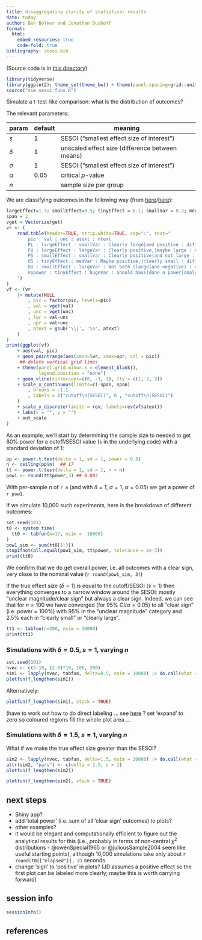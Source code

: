 ```yaml
---
title: disaggregating clarity of statistical results
date: today
author: Ben Bolker and Jonathan Dushoff
format:
  html:
    embed-resources: true
    code-fold: true
bibliography: sesoi.bib    
---
```


(Source code is in [this directory](https://github.com/bbolker/bbmisc/tree/master/sim_sesoi))

```r
library(tidyverse)
library(ggplot2); theme_set(theme_bw() + theme(panel.spacing=grid::unit(0, "lines")))
source("sim_sesoi_funs.R")
```

Simulate a $t$-test-like comparison: what is the distribution of outcomes?

The relevant parameters:

| param    | default | meaning |
|----------|---------|---------|
| $s$ | 1 | SESOI ("smallest effect size of interest") |
| $\delta$ | 1  |unscaled effect size (difference between means) |
| $\sigma$ | 1 | SESOI ("smallest effect size of interest") |
| $\alpha$ |  0.05 | critical $p$-value |
| $n$ |   | sample size per group |


We are classifying outcomes in the following way (from [here](https://dushoff.github.io/ResearchSandbox/clarStrength.Rout.pdf)/[here](https://github.com/dushoff/ResearchSandbox/blob/main/clarStrength.R)):

```r
largeEffect=1.3; smallEffect=0.5; tinyEffect = 0.1; smallVar = 0.2; medVar = 0.4; largeVar = 0.7; hugeVar = 1.2
span = 2
vget = Vectorize(get)
vr <- (
	read.table(header=TRUE, strip.white=TRUE, sep=":", text="
		pic : val : unc : atext : ntext
		PL : largeEffect : smallVar : Clearly large|and positive : different
		PU : largeEffect : largeVar : Clearly positive,|maybe large : different
		PS : smallEffect : smallVar : Clearly positive|and not large : different
		US : tinyEffect : medVar : Maybe positive,|clearly small : different
		UU : smallEffect : largeVar : Not both (large|and negative) : different
		nopower : tinyEffect : hugeVar : Should have|done a power|analysis first : different
	")
)
vf <- (vr
	|> mutate(NULL
		, pic = factor(pic, levels=pic)
		, val = vget(val)
		, unc = vget(unc)
		, lwr = val-unc
		, upr = val+unc
		, atext = gsub('\\|', '\n', atext)
	)
)
print(ggplot(vf)
	+ aes(val, pic)
	+ geom_pointrange(aes(xmin=lwr, xmax=upr, col = pic))
     ## delete vertical grid lines
    + theme(panel.grid.minor.x = element_blank(),
            legend.position = "none") 
	+ geom_vline(xintercept=c(0, -1, 1), lty = c(1, 2, 2))
	+ scale_x_continuous(limits=c(-span, span)
		, breaks = -1:1
		, labels = c("cutoff\n(SESOI)", 0 , "cutoff\n(SESOI)")
	)
	+ scale_y_discrete(limits = rev, labels=rev(vf$atext))
    + labs(x = "", y = "")
    + out_scale
)
```

As an example, we'll start by determining the sample size to needed to get 80% power for a cutoff/SESOI value (`s` in the underlying code) with a standard deviation of 1:

```r
pp <- power.t.test(delta = 1, sd = 1, power = 0.8)
n <- ceiling(pp$n)  ## 17
tt <- power.t.test(delta = 1, sd = 1, n = n)
pow1 <- round(tt$power,3) ## 0.807
```

With per-sample $n$ of `r n` (and with $\delta=1$, $\sigma=1$, $\alpha=0.05$)  we get a power of `r pow1`.

If we simulate 10,000 such experiments, here is the breakdown of different outcomes:

```r
set.seed(101)
t0 <- system.time(
  tt0 <- tabfun(n=17, nsim =  10000)
)
pow1_sim <- sum(tt0[1:3])
stopifnot(all.equal(pow1_sim, tt$power, tolerance = 2e-3))
print(tt0)
```

We confirm that we do get overall power, i.e. all outcomes with a clear sign, very close to the nominal value (`r round(pow1_sim, 3)`)

If the true effect size ($\delta = 1$) is equal to the cutoff/SESOI ($s=1$) then everything converges
to a narrow window around the SESOI: mostly "unclear magnitude/clear sign"
but always a clear sign. Indeed, we can see that for $n=100$ we have converged (for 95% CI/$\alpha = 0.05$) to all "clear sign" (i.e. power $\approx$ 100%) with 95% in the "unclear magnitude" category and 2.5% each in "clearly small" or "clearly large".

```r
tt1 <- tabfun(n=200, nsim = 10000)
print(tt1)
```

### Simulations with $\delta=0.5$, $s=1$, varying $n$

```r
set.seed(101)
nvec <- c(5:10, (2:9)*10, 100, 200)
sim1 <- lapply(nvec, tabfun, delta=0.5, nsim = 10000) |> do.call(what = rbind)
plotfun(f_lengthen(sim1))
```

Alternatively:

```r
plotfun(f_lengthen(sim1), stack = TRUE)
```

(have to work out how to do direct labeling ... see [here](https://stackoverflow.com/questions/10393956/add-direct-labels-to-ggplot2-geom-area-chart) ? set 'expand' to zero so coloured regions fill the whole plot area ...

### Simulations with $\delta=1.5$, $s=1$, varying $n$

What if we make the true effect size greater than the SESOI?

```r
sim2 <- lapply(nvec, tabfun, delta=1.5, nsim = 10000) |> do.call(what = rbind)
attr(sim2, "pars") <- c(delta = 1.5, s = 1)
plotfun(f_lengthen(sim2))
```

```r
plotfun(f_lengthen(sim2), stack = TRUE)
```

## next steps

* Shiny app?
* add 'total power' (i.e. sum of all 'clear sign' outcomes) to plots?
* other examples?
* it would be elegant and computationally efficient to figure out the analytical results for this (i.e., probably in terms of non-central $\chi^2$ distributions - @owenSpecial1965 or @juliousSample2004 seem like useful starting points), although 10,000 simulations take only about `r round(t0[["elapsed"]], 2)` seconds
* change 'sign' to 'positive' in plots? (JD assumes a positive effect so the first plot can be labeled more clearly; maybe this is worth carrying forward)

## session info

```r
sessionInfo()
```

## references
